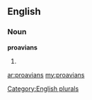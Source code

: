 ==English==

===Noun===
'''proavians'''

# {{plural of|[[proavian]]}}

[[Category:English plurals]]

[[ar:proavians]]
[[my:proavians]]